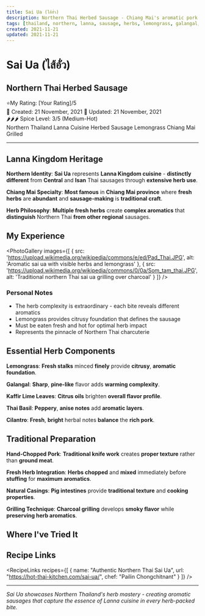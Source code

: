 ```yaml
---
title: Sai Ua (ไส้อั่ว)
description: Northern Thai Herbed Sausage - Chiang Mai's aromatic pork sausage with lemongrass and herbs
tags: [thailand, northern, lanna, sausage, herbs, lemongrass, galangal, pork, chiang-mai, grilled]
created: 2021-11-21
updated: 2021-11-21
---
```



# Sai Ua (ไส้อั่ว)
## Northern Thai Herbed Sausage

<div className="food-rating">
  <span className="star">⭐</span>My Rating: [Your Rating]/5
</div>

<div className="food-metadata">
  <span className="food-date">📅 Created: 21 November, 2021</span>
  <span className="food-date">🔄 Updated: 21 November, 2021</span>
</div>


<div className="spice-level">
  🌶️🌶️🌶️ Spice Level: 3/5 (Medium-Hot)
</div>


<div className="food-tags">
  <span className="food-tag">Northern Thailand</span>
  <span className="food-tag">Lanna Cuisine</span>
  <span className="food-tag">Herbed Sausage</span>
  <span className="food-tag">Lemongrass</span>
  <span className="food-tag">Chiang Mai</span>
  <span className="food-tag">Grilled</span>
</div>


---

## Lanna Kingdom Heritage

**Northern Identity**: **Sai Ua** represents **Lanna Kingdom cuisine** - **distinctly different** from **Central** and **Isan** Thai sausages through **extensive herb use**.

**Chiang Mai Specialty**: **Most famous** in **Chiang Mai province** where **fresh herbs** are **abundant** and **sausage-making** is **traditional craft**.

**Herb Philosophy**: **Multiple fresh herbs** create **complex aromatics** that **distinguish** Northern Thai **from other regional** sausages.

## My Experience

<PhotoGallery
  images={[
    { src: 'https://upload.wikimedia.org/wikipedia/commons/e/ed/Pad_Thai.JPG', alt: 'Aromatic sai ua with visible herbs and lemongrass' },
    { src: 'https://upload.wikimedia.org/wikipedia/commons/0/0a/Som_tam_thai.JPG', alt: 'Traditional northern Thai sai ua grilling over charcoal' }
  ]}
/>

### Personal Notes
- The herb complexity is extraordinary - each bite reveals different aromatics
- Lemongrass provides citrusy foundation that defines the sausage
- Must be eaten fresh and hot for optimal herb impact
- Represents the pinnacle of Northern Thai charcuterie

## Essential Herb Components

**Lemongrass**: **Fresh stalks** minced **finely** provide **citrusy**, **aromatic foundation**.

**Galangal**: **Sharp**, **pine-like** flavor adds **warming complexity**.

**Kaffir Lime Leaves**: **Citrus oils** brighten **overall flavor profile**.

**Thai Basil**: **Peppery**, **anise notes** add **aromatic layers**.

**Cilantro**: **Fresh**, **bright** herbal notes **balance** the **rich pork**.

## Traditional Preparation

**Hand-Chopped Pork**: **Traditional knife work** creates **proper texture** rather than **ground meat**.

**Fresh Herb Integration**: **Herbs chopped** and **mixed** immediately before **stuffing** for **maximum aromatics**.

**Natural Casings**: **Pig intestines** provide **traditional texture** and **cooking properties**.

**Grilling Technique**: **Charcoal grilling** develops **smoky flavor** while **preserving herb aromatics**.

## Where I've Tried It

<MapEmbed
  location="Northern Thailand, especially Chiang Mai"
  description="The heart of Lanna cuisine and traditional sausage making"
/>

## Recipe Links

<RecipeLinks
  recipes={[
    {
      name: "Authentic Northern Thai Sai Ua",
      url: "https://hot-thai-kitchen.com/sai-ua/",
      chef: "Pailin Chongchitnant"
    }
  ]}
/>

---

*Sai Ua showcases Northern Thailand's herb mastery - creating aromatic sausages that capture the essence of Lanna cuisine in every herb-packed bite.*